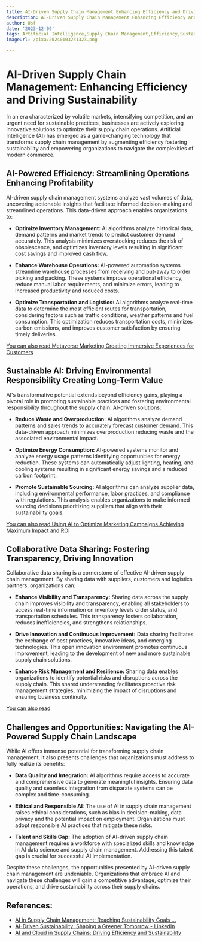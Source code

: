 ```yaml
---
title: AI-Driven Supply Chain Management Enhancing Efficiency and Driving Sustainability
description: AI-Driven Supply Chain Management Enhancing Efficiency and Driving Sustainability
author: Usf
date: '2023-12-09'
tags: Artificial Intelligence,Supply Chain Management,Efficiency,Sustainability
imageUrl: /pixa/20240103231323.png

---
```

# AI-Driven Supply Chain Management: Enhancing  Efficiency and Driving Sustainability

In an era characterized  by volatile markets, intensifying competition, and an urgent need for sustainable practices,  businesses are actively exploring innovative solutions to optimize their supply chain operations.  Artificial Intelligence (AI) has emerged as a game-changing technology that transforms supply chain management by  augmenting efficiency fostering sustainability and empowering  organizations to navigate the complexities of modern commerce.

## AI-Powered Efficiency: Streamlining Operations Enhancing Profitability
AI-driven supply chain management systems analyze vast volumes of data, uncovering actionable insights that  facilitate  informed decision-making and streamlined operations. This data-driven  approach enables organizations to:

* **Optimize Inventory Management:** AI  algorithms analyze  historical data, demand patterns  and market trends to predict customer demand accurately. This analysis minimizes overstocking reduces the risk of obsolescence, and optimizes inventory levels resulting in significant cost savings and improved cash flow.

* **Enhance Warehouse Operations:** AI-powered automation  systems streamline warehouse  processes from receiving and put-away to order picking and packing. These  systems improve operational efficiency, reduce manual labor requirements, and minimize errors, leading to increased productivity and reduced costs.

* **Optimize Transportation and Logistics:** AI algorithms analyze real-time data to determine the most efficient  routes for transportation, considering factors  such as traffic conditions, weather patterns  and fuel consumption. This optimization reduces transportation costs, minimizes carbon  emissions, and improves customer satisfaction by  ensuring timely deliveries.

[You  can also read Metaverse Marketing Creating Immersive Experiences for Customers](Metaverse%20Marketing%20Creating%20Immersive%20Experiences%20for%20Customers)


## Sustainable AI: Driving Environmental Responsibility Creating Long-Term Value
AI's transformative potential extends beyond efficiency gains, playing a pivotal role in promoting sustainable practices and fostering environmental responsibility throughout the supply chain. AI-driven solutions:

* **Reduce Waste and Overproduction:** AI algorithms analyze demand patterns and sales trends to  accurately forecast customer demand. This  data-driven approach  minimizes overproduction reducing waste and the associated environmental impact.

* **Optimize  Energy Consumption:** AI-powered systems monitor and analyze energy usage patterns identifying opportunities for energy reduction. These systems can automatically adjust lighting, heating, and cooling systems resulting in significant energy savings and a reduced carbon footprint.

* **Promote Sustainable Sourcing:** AI algorithms can analyze  supplier data, including  environmental performance, labor practices,  and compliance with regulations. This analysis enables organizations to make informed sourcing decisions prioritizing suppliers that align  with their sustainability goals.

[You can also read Using AI to Optimize Marketing Campaigns Achieving Maximum Impact and ROI](Using%20AI%20to%20Optimize%20Marketing%20Campaigns%20Achieving%20Maximum%20Impact%20and%20ROI)


##  Collaborative  Data Sharing: Fostering Transparency, Driving Innovation
Collaborative  data sharing is  a cornerstone of effective AI-driven supply chain management. By sharing data with suppliers, customers  and logistics partners,  organizations can:

* **Enhance Visibility and Transparency:** Sharing data across the supply chain improves visibility and transparency,  enabling all stakeholders to access  real-time information  on  inventory levels order status, and transportation schedules. This transparency fosters collaboration, reduces inefficiencies,  and strengthens relationships.

* **Drive Innovation and Continuous Improvement:** Data sharing facilitates the exchange  of best practices, innovative ideas, and emerging technologies. This open innovation  environment promotes continuous improvement, leading to the development of new and more sustainable  supply chain solutions.

* **Enhance Risk Management and Resilience:** Sharing data enables  organizations to identify potential risks and disruptions across the supply  chain. This shared understanding  facilitates proactive risk management strategies, minimizing the impact of disruptions and ensuring business  continuity.

[You can also read  ]()


## Challenges and Opportunities: Navigating  the AI-Powered  Supply Chain Landscape
While AI offers  immense potential for transforming supply chain management, it also presents challenges that organizations must address to fully realize its benefits:

* **Data Quality and Integration:** AI algorithms require access to accurate and comprehensive data to generate meaningful insights. Ensuring data quality and  seamless integration from disparate  systems  can be complex and time-consuming.

* **Ethical and Responsible AI:** The use of  AI in supply chain management raises ethical considerations, such as bias in decision-making, data privacy and the potential impact on employment. Organizations must adopt responsible AI practices  that mitigate these risks.

* **Talent and Skills Gap:** The adoption of AI-driven supply chain management requires a workforce with  specialized  skills and knowledge in AI data  science  and supply chain management. Addressing this talent gap is crucial for successful AI implementation.

Despite these challenges, the opportunities presented  by  AI-driven supply chain  management are  undeniable. Organizations  that embrace AI and navigate these challenges will gain a competitive advantage, optimize  their operations, and drive sustainability across  their supply  chains.

## References:
- [AI in Supply Chain Management: Reaching Sustainability Goals ...](https://www.linkedin.com/pulse/ai-supply-chain-management-reaching-sustainability-goals-staubitzer)
- [AI-Driven Sustainability: Shaping a Greener Tomorrow - LinkedIn](https://www.linkedin.com/pulse/ai-driven-sustainability-shaping-greener-tomorrow-engajmedia)
- [AI and Cloud in Supply Chains: Driving Efficiency and Sustainability](https://tomraftery.com/2023/12/11/ai-and-cloud-in-supply-chains-driving-efficiency-and-sustainability/)
